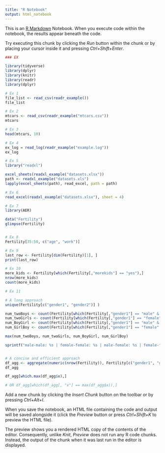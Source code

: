 ```yaml
---
title: "R Notebook"
output: html_notebook
---
```


This is an [R Markdown](http://rmarkdown.rstudio.com) Notebook. When you execute code within the notebook, the results appear beneath the code. 

Try executing this chunk by clicking the *Run* button within the chunk or by placing your cursor inside it and pressing *Ctrl+Shift+Enter*. 

```r
### EX

library(tidyverse)
library(dplyr)
library(knitr)
library(readr)
library(dplyr)

# Ex 1
file_list <- read_csv(readr_example())
file_list

# Ex 2
mtcars <- read_csv(readr_example("mtcars.csv"))
mtcars

# Ex 3
head(mtcars, 10)

# Ex 4
ex_log = read_log(readr_example("example.log"))
ex_log

# Ex 5
library("readxl")

excel_sheets(readxl_example("datasets.xlsx"))
path <- readxl_example("datasets.xls")
lapply(excel_sheets(path), read_excel, path = path)

# Ex 6
read_excel(readxl_example("datasets.xlsx"), sheet = 4)

# Ex 7
library(AER)

data("Fertility")
glimpse(Fertility)


# Ex 8
Fertility[35:50, c("age", "work")]

# Ex 9
last_row <- Fertility[dim(Fertility)[1], ]
print(last_row)

# Ex 10
more_kids <- Fertility[which(Fertility[,"morekids"] == "yes"),]
nrow(more_kids)
count(more_kids)

# Ex 11

# A long approach
unique(Fertility[c("gender1", "gender2")] )

num_twoBoys <- count(Fertility[which(Fertility[,"gender1"] == "male" & Fertility[,"gender2"] == "male"),])
num_twoGirls <- count(Fertility[which(Fertility[,"gender1"] == "female" & Fertility[,"gender2"] == "female"),])
num_BoyGirl <- count(Fertility[which(Fertility[,"gender1"] == "male" & Fertility[,"gender2"] == "female"),])
num_GirlBoy <- count(Fertility[which(Fertility[,"gender1"] == "female" & Fertility[,"gender2"] == "male"),])

max(num_twoBoys, num_twoGirls, num_BoyGirl, num_GirlBoy)

sprintf("male-male: %s | female-female: %s | male-female: %s | female-female: %s", num_twoBoys, num_twoGirls, num_BoyGirl, num_GirlBoy)


# A concise and efficient approach
df_agg <- aggregate(numeric(nrow(Fertility)), Fertility[c("gender1", "gender2")], length)
df_agg

df_agg[which.max(df_agg$x),]

# OR df_agg[which(df_agg[, "x"] == max(df_agg$x)),]

```

Add a new chunk by clicking the *Insert Chunk* button on the toolbar or by pressing *Ctrl+Alt+I*.

When you save the notebook, an HTML file containing the code and output will be saved alongside it (click the *Preview* button or press *Ctrl+Shift+K* to preview the HTML file).

The preview shows you a rendered HTML copy of the contents of the editor. Consequently, unlike *Knit*, *Preview* does not run any R code chunks. Instead, the output of the chunk when it was last run in the editor is displayed.
